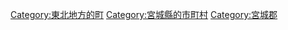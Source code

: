{{Commonscat|Matsushima, Miyagi}}
{{Catmore}}

{{DEFAULTSORT:Matsushima}}
[[Category:東北地方的町|Category:東北地方的町]]
[[Category:宮城縣的市町村|Category:宮城縣的市町村]]
[[Category:宮城郡|Category:宮城郡]]